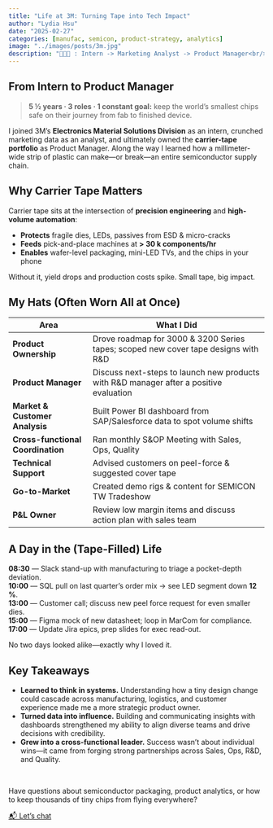 ```yaml
---
title: "Life at 3M: Turning Tape into Tech Impact"
author: "Lydia Hsu"
date: "2025-02-27"
categories: [manufac, semicon, product-strategy, analytics]
image: "../images/posts/3m.jpg"
description: "👩🏻‍💼 : Intern -> Marketing Analyst -> Product Manager<br/>🧠 = Marketing + Analytics + Product<br/>Industry = Manufacturing + Semiconductor + Tech"
---
```


## From Intern to Product Manager{.no-anchor}

> **5 ½ years · 3 roles · 1 constant goal:** keep the world’s smallest chips safe on their journey from fab to finished device.

I joined 3M’s **Electronics Material Solutions Division** as an intern, crunched marketing data as an analyst, and ultimately owned the **carrier-tape portfolio** as Product Manager. Along the way I learned how a millimeter-wide strip of plastic can make—or break—an entire semiconductor supply chain.


## Why Carrier Tape Matters{.no-anchor}

Carrier tape sits at the intersection of **precision engineering** and **high-volume automation**:

- **Protects** fragile dies, LEDs, passives from ESD & micro-cracks  
- **Feeds** pick-and-place machines at **> 30 k components/hr**  
- **Enables** wafer-level packaging, mini-LED TVs, and the chips in your phone

Without it, yield drops and production costs spike. Small tape, big impact.


## My Hats (Often Worn All at Once){.no-anchor}


| Area                       | What I Did                                                    |
|----------------------------|--------------------------------------------------------------|
| **Product Ownership**      | Drove roadmap for 3000 & 3200 Series tapes; scoped new cover tape designs with R&D |
| **Product Manager**        | Discuss next-steps to launch new products with R&D manager after a positive evaluation | 
| **Market & Customer Analysis** | Built Power BI dashboard from SAP/Salesforce data to spot volume shifts | 
| **Cross-functional Coordination** | Ran monthly S&OP Meeting with Sales, Ops, Quality | 
| **Technical Support**      | Advised customers on peel-force & suggested cover tape | 
| **Go-to-Market**           | Created demo rigs & content for SEMICON TW Tradeshow | 
| **P&L Owner**              | Review low margin items and discuss action plan with sales team | 


## A Day in the (Tape-Filled) Life{.no-anchor}

**08:30** — Slack stand-up with manufacturing to triage a pocket-depth deviation.  
**10:00** — SQL pull on last quarter’s order mix → see LED segment down **12 %**.  
**13:00** — Customer call; discuss new peel force request for even smaller dies.  
**15:00** — Figma mock of new datasheet; loop in MarCom for compliance.  
**17:00** — Update Jira epics, prep slides for exec read-out.

No two days looked alike—exactly why I loved it.



## Key Takeaways{.no-anchor}

- **Learned to think in systems.** Understanding how a tiny design change could cascade across manufacturing, logistics, and customer experience made me a more strategic product owner. 
- **Turned data into influence.** Building and communicating insights with dashboards strengthened my ability to align diverse teams and drive decisions with credibility.
- **Grew into a cross-functional leader.** Success wasn’t about individual wins—it came from forging strong partnerships across Sales, Ops, R&D, and Quality.



<br/>

Have questions about semiconductor packaging, product analytics, or how to keep thousands of tiny chips from flying everywhere? 

[📬 Let’s chat](mailto:lydia.tzuchi@gmail.com){.btn .btn-primary}





